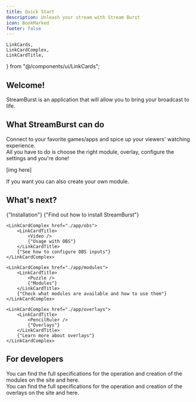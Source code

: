 ```yaml
---
title: Quick Start
description: Unleash your stream with Stream Burst
icon: BookMarked
footer: false
---
```


	LinkCards,
	LinkCardComplex,
	LinkCardTitle,
} from "@/components/ui/LinkCards";

## Welcome!

StreamBurst is an application that will allow you to bring your broadcast to life.

## What StreamBurst can do

Connect to your favorite games/apps and spice up your viewers' watching experience.\
All you have to do is choose the right module, overlay, configure the settings and you're done!

[img here]

If you want you can also create your own module.

## What's next?

<LinkCards>
	<LinkCardComplex href="./app/installation">
		<LinkCardTitle>
			<Download />
			{"Installation"}
		</LinkCardTitle>
		{"Find out how to install StreamBurst"}
	</LinkCardComplex>

    <LinkCardComplex href="./app/obs">
    	<LinkCardTitle>
    		<Video />
    		{"Usage with OBS"}
    	</LinkCardTitle>
    	{"See how to configure OBS inputs"}
    </LinkCardComplex>

    <LinkCardComplex href="./app/modules">
    	<LinkCardTitle>
    		<Puzzle />
    		{"Modules"}
    	</LinkCardTitle>
    	{"Check what modules are available and how to use them"}
    </LinkCardComplex>

    <LinkCardComplex href="./app/overlays">
    	<LinkCardTitle>
    		<PencilRuler />
    		{"Overlays"}
    	</LinkCardTitle>
    	{"Learn more about overlays"}
    </LinkCardComplex>

</LinkCards>

## For developers

You can find the full specifications for the operation and creation of the modules on the site and here.\
You can find the full specifications for the operation and creation of the overlays on the site and here.
